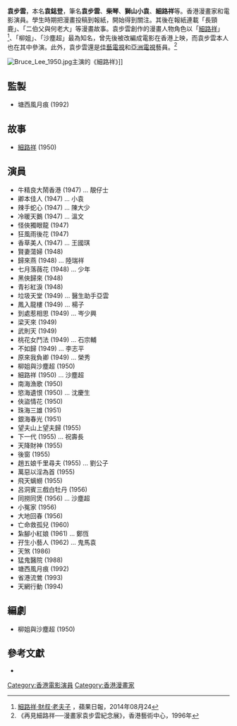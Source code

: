 '''袁步雲'''{{BD|1922年|4月4日 |1995年|2月27日|}}，本名'''袁鋕登'''，筆名'''袁步雲'''、'''柴琴'''、'''獅山小袁'''、'''細路祥'''等。香港漫畫家和電影演員。學生時期把漫畫投稿到報紙，開始得到關注。其後在報紙連載「長頸鹿」、「二伯父與何老大」等漫畫故事。袁步雲創作的漫畫人物角色以「[[細路祥|細路祥]]」<ref>[http://hk.apple.nextmedia.com/supplement/columnist/15069223/art/20140824/18842296 細路祥‧財叔‧老夫子] {{Wayback|url=http://hk.apple.nextmedia.com/supplement/columnist/15069223/art/20140824/18842296 |date=20160507165432 }}，蘋果日報，2014年08月24</ref>、「柳姐」、「沙塵超」最為知名，曾先後被改編成電影在香港上映，而袁步雲本人也在其中參演。此外，袁步雲還是[[佳藝電視|佳藝電視]]和[[亞洲電視|亞洲電視]]藝員。<ref>《再見細路祥──漫畫家袁步雲紀念展》，香港藝術中心，1996年</ref>

[[File:Bruce_Lee_1950.jpg|thumb]]主演的《細路祥》]]

==監製==

*塘西風月痕 (1992)

==故事==
*[[細路祥_(1950年電影)|細路祥]] (1950)

==演員==
{{Div col}}
*牛精良大鬧香港 (1947) ... 靚仔士
*卿本佳人 (1947) ... 小袁
*辣手蛇心 (1947) ... 陳大少
*冷暖天鵝 (1947) ... 溫文
*怪俠獨眼龍 (1947)
*狂風雨後花 (1947)
*香草美人 (1947) ... 王國琪
*賢妻蕩婦 (1948)
*歸來燕 (1948) ... 陸瑞祥
*七月落薇花 (1948) ... 少年
*黑俠歸來 (1948)
*青衫紅淚 (1948)
*垃圾天堂 (1949) ... 醫生助手亞雲
*鳳入龍樓 (1949) ... 楊子
*到處惹相思 (1949) ... 岑少興
*梁天來 (1949)
*武則天 (1949)
*桃花女鬥法 (1949) ... 石宗輔
*不如歸 (1949) ... 李志平
*原來我負卿 (1949) ... 榮秀
*柳姐與沙塵超 (1950)
*細路祥 (1950) ... 沙塵超
*南海漁歌 (1950)
*慾海遺恨 (1950) ... 沈慶生
*俠盜情花 (1950)
*珠海三雄 (1951)
*銀海春光 (1951)
*望夫山上望夫歸 (1955)
*下一代 (1955) ... 祝壽長
*天降財神 (1955)
*後窗 (1955)
*趙五娘千里尋夫 (1955) ... 劉公子
*萬惡以淫為首 (1955)
*飛天螭蟧 (1955)
*呂洞賓三戲白牡丹 (1956)
*同撈同煲 (1956) ... 沙塵超
*小冤家 (1956)
*大地回春 (1956)
*亡命救孤兒 (1960)
*紮腳小紅娘 (1961) ... 鄭恆
*孖生小藝人 (1962) ... 鬼馬袁
*天煞 (1986)
*猛鬼醫院 (1988)
*塘西風月痕 (1992)
*省港流鶯 (1993)
*天網行動 (1994)
{{Div col end}}

==編劇==
*柳姐與沙塵超 (1950)

==參考文獻==
{{reflist}} 
* {{Hkmdb name|id=1482|name=袁步雲}}
[[Category:香港電影演員|Category:香港電影演員]]
[[Category:香港漫畫家|Category:香港漫畫家]]